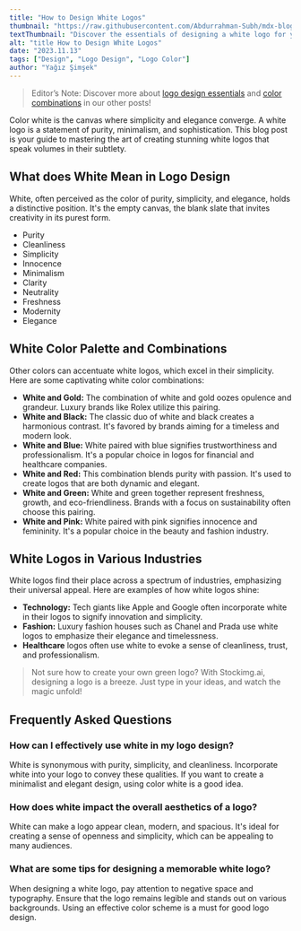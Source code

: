 ```yaml
---
title: "How to Design White Logos"
thumbnail: "https://raw.githubusercontent.com/Abdurrahman-Subh/mdx-blog/main/images/logo-snowman.png"
textThumbnail: "Discover the essentials of designing a white logo for your business! Learn its meaning in design, color combinations, examples and more!"
alt: "title How to Design White Logos"
date: "2023.11.13"
tags: ["Design", "Logo Design", "Logo Color"]
author: "Yağız Şimşek"
---
```


<CustomImage
  src="https://raw.githubusercontent.com/Abdurrahman-Subh/mdx-blog/main/images/stockimg-edit-logo1.gif"
  alt="a white snowman logo"
/>

> Editor’s Note: Discover more about [logo design essentials](https://stockimg.ai/blog/design/how-to-design-a-logo) and [color combinations](https://stockimg.ai/blog/design/the-psychology-of-color-in-design) in our other posts!

Color white is the canvas where simplicity and elegance converge. A white logo is a statement of purity, minimalism, and sophistication. This blog post is your guide to mastering the art of creating stunning white logos that speak volumes in their subtlety.

## What does White Mean in Logo Design

White, often perceived as the color of purity, simplicity, and elegance, holds a distinctive position. It's the empty canvas, the blank slate that invites creativity in its purest form.

- Purity
- Cleanliness
- Simplicity
- Innocence
- Minimalism
- Clarity
- Neutrality
- Freshness
- Modernity
- Elegance

## White Color Palette and Combinations

Other colors can accentuate white logos, which excel in their simplicity. Here are some captivating white color combinations:

- **White and Gold:** The combination of white and gold oozes opulence and grandeur. Luxury brands like Rolex utilize this pairing.
- **White and Black:** The classic duo of white and black creates a harmonious contrast. It's favored by brands aiming for a timeless and modern look.
- **White and Blue:** White paired with blue signifies trustworthiness and professionalism. It's a popular choice in logos for financial and healthcare companies.
- **White and Red:** This combination blends purity with passion. It's used to create logos that are both dynamic and elegant.
- **White and Green:** White and green together represent freshness, growth, and eco-friendliness. Brands with a focus on sustainability often choose this pairing.
- **White and Pink:** White paired with pink signifies innocence and femininity. It's a popular choice in the beauty and fashion industry.

## White Logos in Various Industries

White logos find their place across a spectrum of industries, emphasizing their universal appeal. Here are examples of how white logos shine:
- **Technology:** Tech giants like Apple and Google often incorporate white in their logos to signify innovation and simplicity.
- **Fashion:** Luxury fashion houses such as Chanel and Prada use white logos to emphasize their elegance and timelessness.
-	**Healthcare** logos often use white to evoke a sense of cleanliness, trust, and professionalism.

>Not sure how to create your own green logo? With Stockimg.ai, designing a logo is a breeze. Just type in your ideas, and watch the magic unfold!

## Frequently Asked Questions
### How can I effectively use white in my logo design?
White is synonymous with purity, simplicity, and cleanliness. Incorporate white into your logo to convey these qualities. If you want to create a minimalist and elegant design, using color white is a good idea.
### How does white impact the overall aesthetics of a logo?
White can make a logo appear clean, modern, and spacious. It's ideal for creating a sense of openness and simplicity, which can be appealing to many audiences.
### What are some tips for designing a memorable white logo?
When designing a white logo, pay attention to negative space and typography. Ensure that the logo remains legible and stands out on various backgrounds. Using an effective color scheme is a must for good logo design.